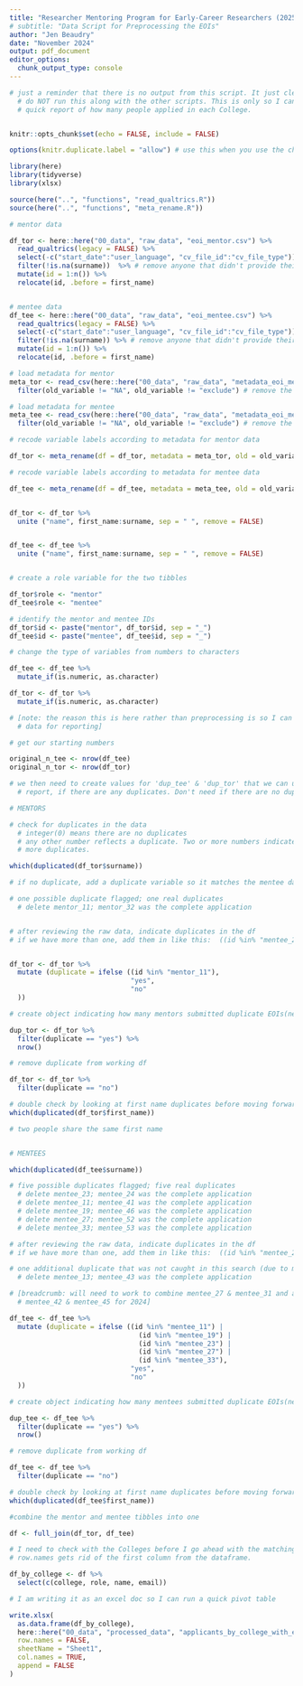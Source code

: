 ```yaml
---
title: "Researcher Mentoring Program for Early-Career Researchers (2025)"
# subtitle: "Data Script for Preprocessing the EOIs"
author: "Jen Beaudry"
date: "November 2024"
output: pdf_document
editor_options: 
  chunk_output_type: console
---
```


```r

# just a reminder that there is no output from this script. It just cleans the data.
  # do NOT run this along with the other scripts. This is only so I can have a 
  # quick report of how many people applied in each College. 


knitr::opts_chunk$set(echo = FALSE, include = FALSE)

options(knitr.duplicate.label = "allow") # use this when you use the child files

```

```r

library(here)
library(tidyverse)
library(xlsx)

source(here("..", "functions", "read_qualtrics.R"))
source(here("..", "functions", "meta_rename.R"))

```

```r

# mentor data

df_tor <- here::here("00_data", "raw_data", "eoi_mentor.csv") %>%
  read_qualtrics(legacy = FALSE) %>%
  select(-c("start_date":"user_language", "cv_file_id":"cv_file_type")) %>% 
  filter(!is.na(surname))  %>% # remove anyone that didn't provide their last name
  mutate(id = 1:n()) %>% 
  relocate(id, .before = first_name) 


# mentee data
df_tee <- here::here("00_data", "raw_data", "eoi_mentee.csv") %>%
  read_qualtrics(legacy = FALSE) %>%
  select(-c("start_date":"user_language", "cv_file_id":"cv_file_type")) %>% 
  filter(!is.na(surname)) %>% # remove anyone that didn't provide their last name
  mutate(id = 1:n()) %>%  
  relocate(id, .before = first_name) 

# load metadata for mentor
meta_tor <- read_csv(here::here("00_data", "raw_data", "metadata_eoi_mentor.csv"), lazy = FALSE) %>%
  filter(old_variable != "NA", old_variable != "exclude") # remove the instruction variables

# load metadata for mentee
meta_tee <- read_csv(here::here("00_data", "raw_data", "metadata_eoi_mentee.csv"), lazy = FALSE) %>%
  filter(old_variable != "NA", old_variable != "exclude") # remove the instruction variables

```

```r

# recode variable labels according to metadata for mentor data

df_tor <- meta_rename(df = df_tor, metadata = meta_tor, old = old_variable, new = new_variable)

# recode variable labels according to metadata for mentee data

df_tee <- meta_rename(df = df_tee, metadata = meta_tee, old = old_variable, new = new_variable)  



```


```r

df_tor <- df_tor %>% 
  unite ("name", first_name:surname, sep = " ", remove = FALSE)


df_tee <- df_tee %>% 
  unite ("name", first_name:surname, sep = " ", remove = FALSE)


# create a role variable for the two tibbles

df_tor$role <- "mentor"
df_tee$role <- "mentee"

# identify the mentor and mentee IDs 
df_tor$id <- paste("mentor", df_tor$id, sep = "_")
df_tee$id <- paste("mentee", df_tee$id, sep = "_")

```

```r

# change the type of variables from numbers to characters

df_tee <- df_tee %>% 
  mutate_if(is.numeric, as.character)

df_tor <- df_tor %>% 
  mutate_if(is.numeric, as.character)

```


```r

# [note: the reason this is here rather than preprocessing is so I can use the 
  # data for reporting]

# get our starting numbers

original_n_tee <- nrow(df_tee)
original_n_tor <- nrow(df_tor)

# we then need to create values for 'dup_tee' & 'dup_tor' that we can use in the
  # report, if there are any duplicates. Don't need if there are no duplicates.

# MENTORS

# check for duplicates in the data
  # integer(0) means there are no duplicates
  # any other number reflects a duplicate. Two or more numbers indicates two or
  # more duplicates. 

which(duplicated(df_tor$surname))

# if no duplicate, add a duplicate variable so it matches the mentee data

# one possible duplicate flagged; one real duplicates 
  # delete mentor_11; mentor_32 was the complete application


# after reviewing the raw data, indicate duplicates in the df
# if we have more than one, add them in like this:  ((id %in% "mentee_25") | (id %in% "mentee_23")


df_tor <- df_tor %>%
  mutate (duplicate = ifelse ((id %in% "mentor_11"),
                              "yes",
                              "no"
  )) 

# create object indicating how many mentors submitted duplicate EOIs(needed for report)

dup_tor <- df_tor %>% 
  filter(duplicate == "yes") %>% 
  nrow()

# remove duplicate from working df

df_tor <- df_tor %>% 
  filter(duplicate == "no")

# double check by looking at first name duplicates before moving forward
which(duplicated(df_tor$first_name))

# two people share the same first name


# MENTEES

which(duplicated(df_tee$surname))

# five possible duplicates flagged; five real duplicates 
  # delete mentee_23; mentee_24 was the complete application
  # delete mentee_11; mentee_41 was the complete application
  # delete mentee_19; mentee_46 was the complete application
  # delete mentee_27; mentee_52 was the complete application
  # delete mentee_33; mentee_53 was the complete application

# after reviewing the raw data, indicate duplicates in the df
# if we have more than one, add them in like this:  ((id %in% "mentee_25") | (id %in% "mentee_23")

# one additional duplicate that was not caught in this search (due to middle name, surname confusion). 
  # delete mentee_13; mentee_43 was the complete application

# [breadcrumb: will need to work to combine mentee_27 & mentee_31 and also 
  # mentee_42 & mentee_45 for 2024]

df_tee <- df_tee %>%
  mutate (duplicate = ifelse ((id %in% "mentee_11") | 
                                (id %in% "mentee_19") | 
                                (id %in% "mentee_23") |
                                (id %in% "mentee_27") | 
                                (id %in% "mentee_33"),
                              "yes",
                              "no"
  )) 

# create object indicating how many mentees submitted duplicate EOIs(needed for report)

dup_tee <- df_tee %>% 
  filter(duplicate == "yes") %>% 
  nrow()

# remove duplicate from working df

df_tee <- df_tee %>% 
  filter(duplicate == "no")

# double check by looking at first name duplicates before moving forward
which(duplicated(df_tee$first_name))


```


```r

#combine the mentor and mentee tibbles into one

df <- full_join(df_tor, df_tee)


```



```r

# I need to check with the Colleges before I go ahead with the matching process.
# row.names gets rid of the first column from the dataframe.

df_by_college <- df %>% 
  select(c(college, role, name, email))

# I am writing it as an excel doc so I can run a quick pivot table

write.xlsx(
  as.data.frame(df_by_college),
  here::here("00_data", "processed_data", "applicants_by_college_with_email_25.xlsx"),
  row.names = FALSE,
  sheetName = "Sheet1",
  col.names = TRUE,
  append = FALSE
)

```

